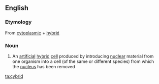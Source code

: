 ==English==

===Etymology===
From [[cytoplasmic]] + [[hybrid]]

===Noun===
{{en-noun}}

# {{lb|en|genetics}} An [[artificial]] [[hybrid]] [[cell]] produced by introducing [[nuclear]] material from one organism into a cell (of the same or different species) from which the [[nucleus]] has been removed

[[ta:cybrid]]